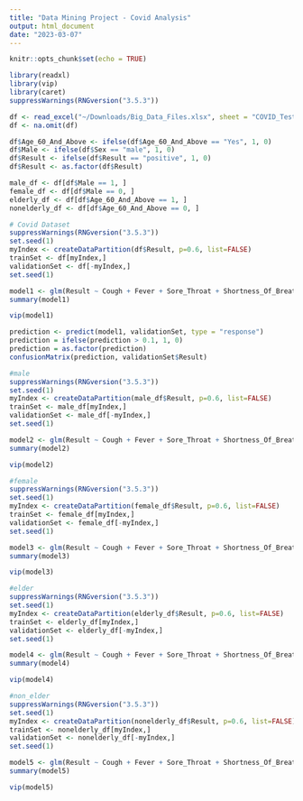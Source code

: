 ```yaml
---
title: "Data Mining Project - Covid Analysis"
output: html_document
date: "2023-03-07"
---
```


```r
knitr::opts_chunk$set(echo = TRUE)
```

```r
library(readxl)
library(vip)
library(caret)
suppressWarnings(RNGversion("3.5.3"))
```

```r
df <- read_excel("~/Downloads/Big_Data_Files.xlsx", sheet = "COVID_Testing")
df <- na.omit(df)
```

```r
df$Age_60_And_Above <- ifelse(df$Age_60_And_Above == "Yes", 1, 0)
df$Male <- ifelse(df$Sex == "male", 1, 0)
df$Result <- ifelse(df$Result == "positive", 1, 0)
df$Result <- as.factor(df$Result)
```


```r
male_df <- df[df$Male == 1, ]
female_df <- df[df$Male == 0, ]
elderly_df <- df[df$Age_60_And_Above == 1, ]
nonelderly_df <- df[df$Age_60_And_Above == 0, ]
```


```r
# Covid Dataset
suppressWarnings(RNGversion("3.5.3"))
set.seed(1)
myIndex <- createDataPartition(df$Result, p=0.6, list=FALSE)
trainSet <- df[myIndex,]
validationSet <- df[-myIndex,]
set.seed(1)

model1 <- glm(Result ~ Cough + Fever + Sore_Throat + Shortness_Of_Breath + Headache + Age_60_And_Above + Contact , data = trainSet, family = binomial)
summary(model1)

vip(model1)
```


```r
prediction <- predict(model1, validationSet, type = "response")
prediction = ifelse(prediction > 0.1, 1, 0)
prediction = as.factor(prediction)
confusionMatrix(prediction, validationSet$Result)
```


```r
#male 
suppressWarnings(RNGversion("3.5.3"))
set.seed(1)
myIndex <- createDataPartition(male_df$Result, p=0.6, list=FALSE)
trainSet <- male_df[myIndex,]
validationSet <- male_df[-myIndex,]
set.seed(1)

model2 <- glm(Result ~ Cough + Fever + Sore_Throat + Shortness_Of_Breath + Headache + Age_60_And_Above + Contact, data = trainSet, family = "binomial")
summary(model2)

vip(model2)
```


```r
#female
suppressWarnings(RNGversion("3.5.3"))
set.seed(1)
myIndex <- createDataPartition(female_df$Result, p=0.6, list=FALSE)
trainSet <- female_df[myIndex,]
validationSet <- female_df[-myIndex,]
set.seed(1)

model3 <- glm(Result ~ Cough + Fever + Sore_Throat + Shortness_Of_Breath + Headache + Age_60_And_Above + Contact, data = trainSet, family = "binomial")
summary(model3)

vip(model3)
```


```r
#elder
suppressWarnings(RNGversion("3.5.3"))
set.seed(1)
myIndex <- createDataPartition(elderly_df$Result, p=0.6, list=FALSE)
trainSet <- elderly_df[myIndex,]
validationSet <- elderly_df[-myIndex,]
set.seed(1)

model4 <- glm(Result ~ Cough + Fever + Sore_Throat + Shortness_Of_Breath + Headache + Male + Contact, data = trainSet, family = "binomial")
summary(model4)

vip(model4)
```


```r
#non_elder
suppressWarnings(RNGversion("3.5.3"))
set.seed(1)
myIndex <- createDataPartition(nonelderly_df$Result, p=0.6, list=FALSE)
trainSet <- nonelderly_df[myIndex,]
validationSet <- nonelderly_df[-myIndex,]
set.seed(1)

model5 <- glm(Result ~ Cough + Fever + Sore_Throat + Shortness_Of_Breath + Headache + Male + Contact, data = trainSet, family = "binomial")
summary(model5)

vip(model5)
```